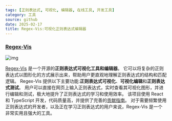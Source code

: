 ```yaml
---
tags: [正则表达式, 可视化, 编辑器, 在线工具, 开发工具]
category: 工具
source: github
date: 2025-02-17
title: Regex-Vis:可视化正则表达式编辑器
---
```


### [Regex-Vis](https://github.com/Bowen7/regex-vis)

![img](https://img.mengpeng.tech/i/2025/02/17/67b2c81ebb253.webp)

[Regex-Vis](https://regex-vis.com) 是一个开源的**正则表达式可视化工具和编辑器**。 它可以将复杂的正则表达式以图形化的方式展示出来，帮助用户更直观地理解正则表达式的结构和匹配逻辑。 Regex-Vis 提供以下主要功能:**正则表达式可视化**、**可视化编辑**和**正则表达式测试**。 用户可以直接在网页上输入正则表达式，实时查看其可视化图形，并进行编辑和测试，极大地提升了正则表达式的学习和使用效率。 该项目使用 React 和 TypeScript 开发，代码质量高，并提供了完善的[贡献指南](https://github.com/Bowen7/regex-vis/blob/main/README.md#contribution-guide)。 对于需要频繁使用正则表达式的开发者，以及正在学习正则表达式的用户来说，Regex-Vis 是一个非常实用且强大的工具。
